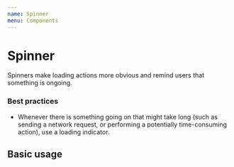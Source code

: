 ```yaml
---
name: Spinner
menu: Components
---
```



# Spinner

Spinners make loading actions more obvious and remind users that something is ongoing.

### Best practices

- Whenever there is something going on that might take long (such as sending a network request, or performing a potentially time-consuming action), use a loading indicator.

## Basic usage

<Playground>
  <Spinner />
</Playground>
